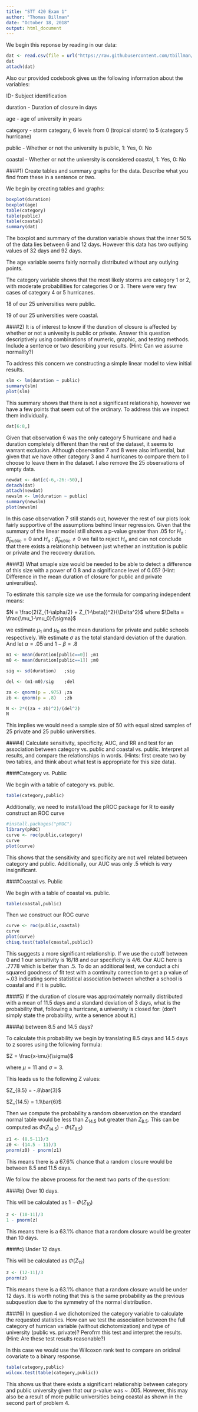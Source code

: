 ```yaml
---
title: "STT 420 Exam 1"
author: "Thomas Billman"
date: "October 18, 2018"
output: html_document
---
```


We begin this reponse by reading in our data:
```r
dat <- read.csv(file = url("https://raw.githubusercontent.com/tbillman/STT-420/master/Exam1data.csv"))
dat 
attach(dat)
```
Also our provided codebook gives us the following information about the variables:

ID- Subject identification

duration - Duration of closure in days

age - age of university in years

category - storm category, 6 levels from 0 (tropical storm) to 5 (category 5 hurricane)

public - Whether or not the university is public, 1: Yes, 0: No

coastal - Whether or not the university is considered coastal, 1: Yes, 0: No



####1) Create tables and summary graphs for the data. Describe what you find from these in a sentence or two.

We begin by creating tables and graphs:

```r
boxplot(duration)
boxplot(age)
table(category)
table(public)
table(coastal)
summary(dat)
```

The boxplot and summary of the duration variable shows that the inner 50% of the data lies between 6 and 12 days. However this data has two outlying values of 32 days and 92 days. 

The age variable seems fairly normally distributed without any outlying points.

The category variable shows that the most likely storms are category 1 or 2, with moderate probabilities for categories 0 or 3. There were very few cases of category 4 or 5 hurricanes. 

18 of our 25 universities were public.

19 of our 25 universities were coastal.



####2) It is of interest to know if the duration of closure is affected by whether or not a univesity is public or private. Answer this question descriptively using combinations of numeric, graphic, and testing methods. Include a sentence or two describing your results. (Hint: Can we assume normality?)

To address this concern we constructing a simple linear model to view initial results.

```r
slm <- lm(duration ~ public)
summary(slm)
plot(slm)
```

This summary shows that there is not a significant relationship, however we have a few points that seem out of the ordinary. To address this we inspect them individually.

```r
dat[6:8,]
```

Given that observation 6 was the only category 5 hurricane and had a duration completely different than the rest of the dataset, it seems to warrant exclusion. Although observation 7 and 8 were also influential, but given that we have other category 3 and 4 hurricanes to compare them to I choose to leave them in the dataset. I also remove the 25 observations of empty data.

```r
newdat <- dat[c(-6,-26:-50),]
detach(dat)
attach(newdat)
newslm <- lm(duration ~ public)
summary(newslm)
plot(newslm)
```

In this case observation 7 still stands out, however the rest of our plots look fairly supportive of the assumptions behind linear regression. Given that the summary of the linear model still shows a p-value greater than .05 for $H_o:\hat\beta_{public}=0$ and $H_a:\hat\beta_{public}\neq0$ we fail to reject $H_o$ and can not conclude that there exists a relationship between just whether an institution is public or private and the recovery duration.



####3) What smaple size would be needed to be able to detect a difference of this size with a power of 0.8 and a significance level of 0.05? (Hint: Difference in the mean duration of closure for public and private universities).

To estimate this sample size we use the formula for comparing independent means:

$N = \frac{2(Z_{1-\alpha/2} + Z_{1-\beta})^2}{\Delta^2}$
where $\Delta = \frac{\mu_1-\mu_0}{\sigma}$

we estimate $\mu_1$ and $\mu_0$ as the mean durations for private and public schools respectively. We estimate $\sigma$ as the total standard deviation of the duration. And let $\alpha = .05$ and $1-\beta = .8$

```r
m1 <- mean(duration[public==0]) ;m1
m0 <- mean(duration[public==1]) ;m0

sig <- sd(duration)   ;sig

del <- (m1-m0)/sig    ;del

za <- qnorm(p = .975) ;za
zb <- qnorm(p = .8)   ;zb

N <- 2*((za + zb)^2)/(del^2)
N
```

This implies we would need a sample size of 50 with equal sized samples of 25 private and 25 public universities. 



####4) Calculate sensitivity, specificity, AUC, and RR and test for an association between category vs. public and coastal vs. public. Interpret all results, and compare the relationships in words. (Hints: first create two by two tables, and think about what test is appropriate for this size data).



####Category vs. Public

We begin with a table of category vs. public.
```r
table(category,public)
```

Additionally, we need to install/load the pROC package for R to easily construct an ROC curve

```r
#install.packages("pROC")
library(pROC)
curve <- roc(public,category)
curve
plot(curve)
```
This shows that the sensitivity and specificity are not well related between category and public. Additionally, our AUC was only .5 which is very insignificant. 



####Coastal vs. Public


We begin with a table of coastal vs. public.
```r
table(coastal,public)
```

Then we construct our ROC curve

```r
curve <- roc(public,coastal)
curve
plot(curve)
chisq.test(table(coastal,public))
```
This suggests a more significant relationship. If we use the cutoff between 0 and 1 our sensitivity is 16/18 and our specificity is 4/6. Our AUC here is .7778 which is better than .5. To do an additional test, we conduct a chi squared goodness of fit test with a continuity correction to get a p value of ~.03 indicating some statistical association between whether a school is coastal and if it is public.



####5) If the duration of closure was approximately normally distributed with a mean of 11.5 days and a standard deviation of 3 days, what is the probability that, following a hurricane, a university is closed for: (don't simply state the probability, write a senence about it.)



####a) between 8.5 and 14.5 days?

To calculate this probability we begin by translating 8.5 days and 14.5 days to z scores using the following formula:

$Z = \frac{x-\mu}{\sigma}$

where $\mu = 11$ and $\sigma = 3$.

This leads us to the following Z values:

$Z_{8.5} = -.8\bar{3}$

$Z_{14.5} = 1.1\bar{6}$

Then we compute the probability a random observation on the standard normal table would be less than $Z_{14.5}$ but greater than $Z_{8.5}$. This can be computed as $\Phi(Z_{14.5}) - \Phi(Z_{8.5})$

```r
z1 <- (8.5-11)/3
z0 <- (14.5 - 11)/3
pnorm(z0) - pnorm(z1)
```

This means there is a 67.6\% chance that a random closure would be between 8.5 and 11.5 days.

We follow the above process for the next two parts of the question:



####b) Over 10 days.

This will be calculated as $1 - \Phi(Z_{10})$
```r
z <- (10-11)/3
1 - pnorm(z)
```

This means there is a 63.1\% chance that a random closure would be greater than 10 days.



####c) Under 12 days.

This will be calculated as $\Phi(Z_{12})$

```r
z <- (12-11)/3
pnorm(z)
```

This means there is a 63.1\% chance that a random closure would be under 12 days. It is worth noting that this is the same probability as the previous subquestion due to the symmetry of the normal distribution.



####6) In question 4 we dichotomized the category variable to calculate the requested statistics. How can we test the association between the full category of hurrican variable (without dichotomization) and type of university (public vs. private)? Perofrm this test and interpret the results. (Hint: Are these test results reasonable?)


In this case we would use the Wilcoxon rank test to compare an oridinal covariate to a binary response. 

```r
table(category,public)
wilcox.test(table(category,public))
```

This shows us that there exists a significant relationship between category and public university given that our p-value was ~ .005. However, this may also be a result of more public universities being coastal as shown in the second part of problem 4.
 
